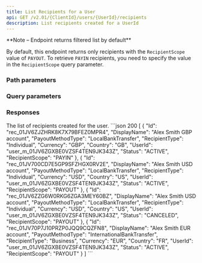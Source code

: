 ```yaml
---
title: List Recipients for a User
api: GET /v2.01/{ClientId}/users/{UserId}/recipients
description: List recipients created for a UserId
---
```






<Note>
**Note – Endpoint returns filtered list by default**

By default, this endpoint returns only recipients with the `RecipientScope` value of `PAYOUT`. To retrieve `PAYIN` recipients, you need to specify the value in the `RecipientScope` query parameter.
</Note>

### Path parameters

<UserId/>

### Query parameters

<RecipientScope/>

### Responses

<AccordionGroup>
<Accordion title="200" defaultOpen>
<ResponseField name="Recipients" type="array (objects)" defaultOpen>
The list of recipients created for the user.
<Expandable>
<IdResponse/>
<DisplayName_RecipientResponse/>
<PayoutMethodType_RecipientResponse/>
<RecipientType_RecipientResponse/>
<Currency_RecipientResponse/>
<Country_RecipientResponse/>
<UserId_Recipient_Response/>
<Status_RecipientResponse/>
<RecipientScope_Recipient_Response/>
</Expandable>
</ResponseField>
</Accordion>
</AccordionGroup>

<ResponseExample>
```json 200
[
    {
        "Id": "rec_01JV6ZJZHRK8K7X79BFEZ0MPR4",
        "DisplayName": "Alex Smith GBP account",
        "PayoutMethodType": "LocalBankTransfer",
        "RecipientType": "Individual",
        "Currency": "GBP",
        "Country": "GB",
        "UserId": "user_m_01JV6ZGXBE0VZSF4TEN9JK343Z",
        "Status": "ACTIVE",
        "RecipientScope": "PAYIN"
    },
    {
        "Id": "rec_01JV700CD7E5GP9SFZHGX0RV2E",
        "DisplayName": "Alex Smith USD account",
        "PayoutMethodType": "LocalBankTransfer",
        "RecipientType": "Individual",
        "Currency": "USD",
        "Country": "US",
        "UserId": "user_m_01JV6ZGXBE0VZSF4TEN9JK343Z",
        "Status": "ACTIVE",
        "RecipientScope": "PAYOUT"
    },
    {
        "Id": "rec_01JV6ZZG6W0RKG6ZGA3MEY60BZ",
        "DisplayName": "Alex Smith USD account",
        "PayoutMethodType": "LocalBankTransfer",
        "RecipientType": "Individual",
        "Currency": "USD",
        "Country": "US",
        "UserId": "user_m_01JV6ZGXBE0VZSF4TEN9JK343Z",
        "Status": "CANCELED",
        "RecipientScope": "PAYOUT"
    },
    {
        "Id": "rec_01JV70P7J10PRZP0JQQ9CQZFN8",
        "DisplayName": "Alex Smith EUR account",
        "PayoutMethodType": "InternationalBankTransfer",
        "RecipientType": "Business",
        "Currency": "EUR",
        "Country": "FR",
        "UserId": "user_m_01JV6ZGXBE0VZSF4TEN9JK343Z",
        "Status": "ACTIVE",
        "RecipientScope": "PAYOUT"
    }
]
```
</ResponseExample>